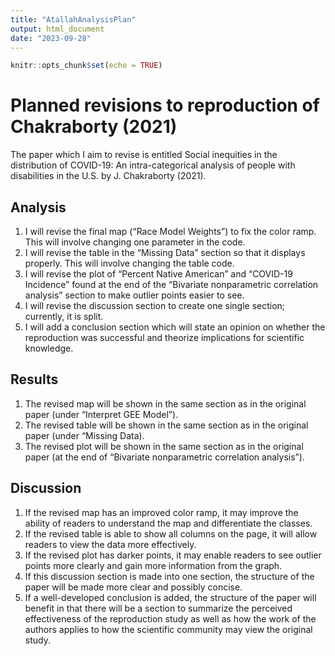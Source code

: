 ```yaml
---
title: "AtallahAnalysisPlan"
output: html_document
date: "2023-09-28"
---
```


```r
knitr::opts_chunk$set(echo = TRUE)
```

# Planned revisions to reproduction of Chakraborty (2021)
The paper which I aim to revise is entitled Social inequities in the distribution of COVID-19: An intra-categorical analysis of people with disabilities in the U.S. by J. Chakraborty (2021). 

## Analysis
1. I will revise the final map ("Race Model Weights") to fix the color ramp. This will involve changing one parameter in the code.
2. I will revise the table in the "Missing Data" section so that it displays properly. This will involve changing the table code.
3. I will revise the plot of "Percent Native American" and "COVID-19 Incidence" found at the end of the "Bivariate nonparametric correlation analysis" section to make outlier points easier to see.
4. I will revise the discussion section to create one single section; currently, it is split.
5. I will add a conclusion section which will state an opinion on whether the reproduction was successful and theorize implications for scientific knowledge.

## Results

1. The revised map will be shown in the same section as in the original paper (under "Interpret GEE Model").
2. The revised table will be shown in the same section as in the original paper (under "Missing Data).
3. The revised plot will be shown in the same section as in the original paper (at the end of "Bivariate nonparametric correlation analysis").

## Discussion

1. If the revised map has an improved color ramp, it may improve the ability of readers to understand the map and differentiate the classes. 
2. If the revised table is able to show all columns on the page, it will allow readers to view the data more effectively.
3. If the revised plot has darker points, it may enable readers to see outlier points more clearly and gain more information from the graph.
4. If this discussion section is made into one section, the structure of the paper will be made more clear and possibly concise.
5. If a well-developed conclusion is added, the structure of the paper will benefit in that there will be a section to summarize the perceived effectiveness of the reproduction study as well as how the work of the authors applies to how the scientific community may view the original study.
